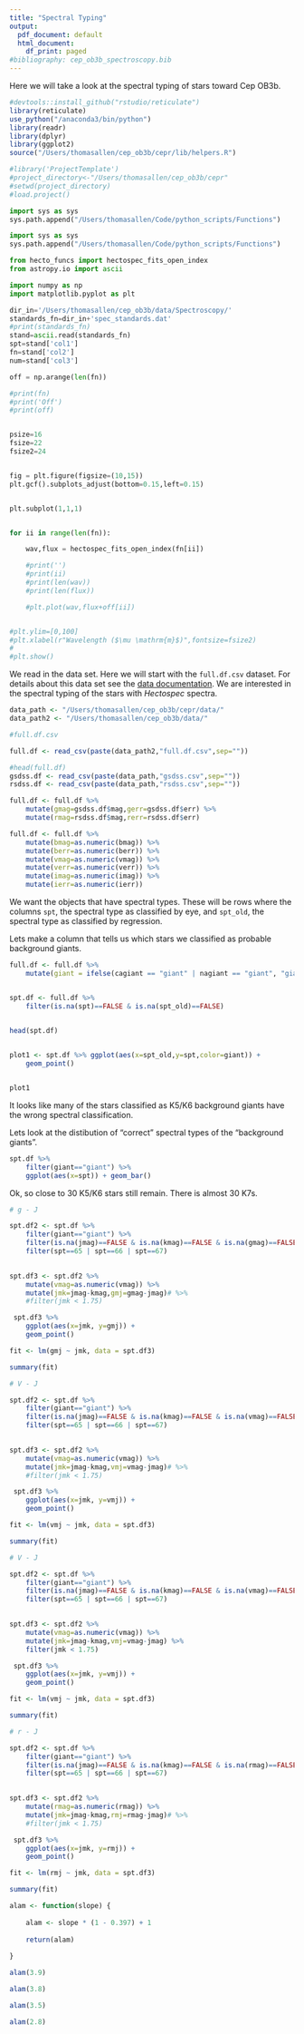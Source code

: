 ```yaml
---
title: "Spectral Typing"
output:
  pdf_document: default
  html_document:
    df_print: paged
#bibliography: cep_ob3b_spectroscopy.bib
---
```



Here we will take a look at the spectral typing of stars toward Cep OB3b.   


```r
#devtools::install_github("rstudio/reticulate")
library(reticulate)
use_python("/anaconda3/bin/python")
library(readr)
library(dplyr)
library(ggplot2)
source("/Users/thomasallen/cep_ob3b/cepr/lib/helpers.R")

#library('ProjectTemplate')
#project_directory<-"/Users/thomasallen/cep_ob3b/cepr"
#setwd(project_directory)
#load.project()
```


```python

import sys as sys
sys.path.append("/Users/thomasallen/Code/python_scripts/Functions")

```



```python
import sys as sys
sys.path.append("/Users/thomasallen/Code/python_scripts/Functions")

from hecto_funcs import hectospec_fits_open_index
from astropy.io import ascii

import numpy as np
import matplotlib.pyplot as plt

dir_in='/Users/thomasallen/cep_ob3b/data/Spectroscopy/'
standards_fn=dir_in+'spec_standards.dat'
#print(standards_fn)
stand=ascii.read(standards_fn)
spt=stand['col1']
fn=stand['col2']
num=stand['col3']

off = np.arange(len(fn))

#print(fn)
#print('Off')
#print(off)


psize=16
fsize=22
fsize2=24


fig = plt.figure(figsize=(10,15))
plt.gcf().subplots_adjust(bottom=0.15,left=0.15)


plt.subplot(1,1,1)


for ii in range(len(fn)):

    wav,flux = hectospec_fits_open_index(fn[ii])

    #print('')
    #print(ii)
    #print(len(wav))
    #print(len(flux))

    #plt.plot(wav,flux+off[ii])


#plt.ylim=[0,100]
#plt.xlabel(r"Wavelength ($\mu \mathrm{m}$)",fontsize=fsize2)
#
#plt.show()

```


We read in the data set.  Here we will start with the `full.df.csv` dataset.  For details about this data set see the [data documentation]().  We are interested in the spectral typing of the stars with *Hectospec* spectra.  

```r
data_path <- "/Users/thomasallen/cep_ob3b/cepr/data/"
data_path2 <- "/Users/thomasallen/cep_ob3b/data/"

#full.df.csv

full.df <- read_csv(paste(data_path2,"full.df.csv",sep=""))

#head(full.df)
gsdss.df <- read_csv(paste(data_path,"gsdss.csv",sep=""))
rsdss.df <- read_csv(paste(data_path,"rsdss.csv",sep=""))

full.df <- full.df %>% 
    mutate(gmag=gsdss.df$mag,gerr=gsdss.df$err) %>% 
    mutate(rmag=rsdss.df$mag,rerr=rsdss.df$err)

full.df <- full.df %>% 
    mutate(bmag=as.numeric(bmag)) %>% 
    mutate(berr=as.numeric(berr)) %>%
    mutate(vmag=as.numeric(vmag)) %>% 
    mutate(verr=as.numeric(verr)) %>% 
    mutate(imag=as.numeric(imag)) %>% 
    mutate(ierr=as.numeric(ierr)) 

```

We want the objects that have spectral types.  These will be rows where the columns `spt`, the spectral type as classified by eye, and `spt_old`, the spectral type as classified by regression.  

Lets make a column that tells us which stars we classified as probable background giants.

```r


full.df <- full.df %>% 
    mutate(giant = ifelse(cagiant == "giant" | nagiant == "giant", "giant", "unclassified"))


spt.df <- full.df %>% 
    filter(is.na(spt)==FALSE & is.na(spt_old)==FALSE)
    

head(spt.df)


plot1 <- spt.df %>% ggplot(aes(x=spt_old,y=spt,color=giant)) +
    geom_point()


plot1
```

It looks like many of the stars classified as K5/K6 background giants have the wrong spectral classification.


Lets look at the distibution of "correct" spectral types of the "background giants".

```r

spt.df %>% 
    filter(giant=="giant") %>% 
    ggplot(aes(x=spt)) + geom_bar()

```

Ok, so close to 30 K5/K6 stars still remain.  There is almost 30 K7s.




```r


# g - J

spt.df2 <- spt.df %>% 
    filter(giant=="giant") %>% 
    filter(is.na(jmag)==FALSE & is.na(kmag)==FALSE & is.na(gmag)==FALSE) %>% 
    filter(spt==65 | spt==66 | spt==67) 
    

spt.df3 <- spt.df2 %>% 
    mutate(vmag=as.numeric(vmag)) %>%
    mutate(jmk=jmag-kmag,gmj=gmag-jmag)# %>% 
    #filter(jmk < 1.75)

 spt.df3 %>% 
    ggplot(aes(x=jmk, y=gmj)) +
    geom_point()

fit <- lm(gmj ~ jmk, data = spt.df3)

summary(fit)

# V - J

spt.df2 <- spt.df %>% 
    filter(giant=="giant") %>% 
    filter(is.na(jmag)==FALSE & is.na(kmag)==FALSE & is.na(vmag)==FALSE) %>% 
    filter(spt==65 | spt==66 | spt==67) 
    

spt.df3 <- spt.df2 %>% 
    mutate(vmag=as.numeric(vmag)) %>%
    mutate(jmk=jmag-kmag,vmj=vmag-jmag)# %>% 
    #filter(jmk < 1.75)

 spt.df3 %>% 
    ggplot(aes(x=jmk, y=vmj)) +
    geom_point()

fit <- lm(vmj ~ jmk, data = spt.df3)

summary(fit)

# V - J

spt.df2 <- spt.df %>% 
    filter(giant=="giant") %>% 
    filter(is.na(jmag)==FALSE & is.na(kmag)==FALSE & is.na(vmag)==FALSE) %>% 
    filter(spt==65 | spt==66 | spt==67) 
    

spt.df3 <- spt.df2 %>% 
    mutate(vmag=as.numeric(vmag)) %>%
    mutate(jmk=jmag-kmag,vmj=vmag-jmag) %>% 
    filter(jmk < 1.75)

 spt.df3 %>% 
    ggplot(aes(x=jmk, y=vmj)) +
    geom_point()

fit <- lm(vmj ~ jmk, data = spt.df3)

summary(fit)

# r - J

spt.df2 <- spt.df %>% 
    filter(giant=="giant") %>% 
    filter(is.na(jmag)==FALSE & is.na(kmag)==FALSE & is.na(rmag)==FALSE) %>% 
    filter(spt==65 | spt==66 | spt==67) 
    

spt.df3 <- spt.df2 %>% 
    mutate(rmag=as.numeric(rmag)) %>%
    mutate(jmk=jmag-kmag,rmj=rmag-jmag)# %>% 
    #filter(jmk < 1.75)

 spt.df3 %>% 
    ggplot(aes(x=jmk, y=rmj)) +
    geom_point()

fit <- lm(rmj ~ jmk, data = spt.df3)

summary(fit)

```
```r


alam <- function(slope) {
    
    alam <- slope * (1 - 0.397) + 1
    
    return(alam)
    
}

alam(3.9)

alam(3.8)

alam(3.5)

alam(2.8)


```

